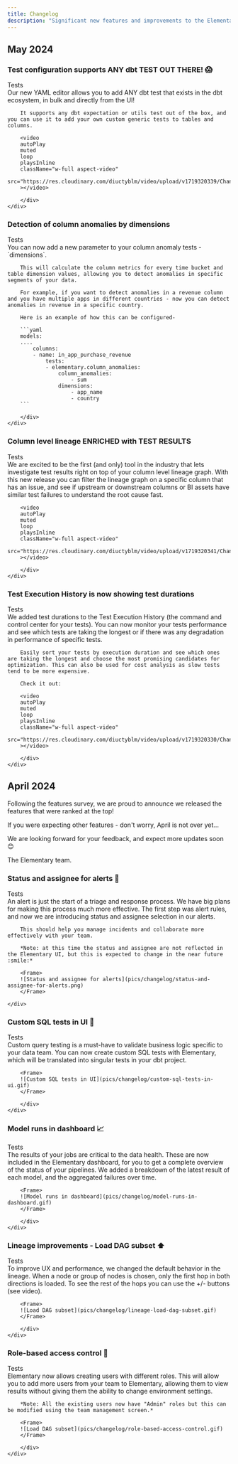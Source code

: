 ```yaml
---
title: Changelog
description: "Significant new features and improvements to the Elementary cloud platform"
---
```


## May 2024

### Test configuration supports ANY dbt TEST OUT THERE! 😱

<div style={{ display: "table", width: "auto" }}>
    <div style={{ display: "table-row", width: "auto" }}>
        <div style={{ float: "left", display: "table-column", width: "100%", marginBottom: "20px" }}>
            <span
                style={{ 
                background: "#FECDD8",
                color: "#BD134F",
                borderRadius: "8px",
                fontSize: ".8em",
                padding: "2px 10px",
                display: "inline-block",
                fontWeight: "500",
                letterSpacing: ".5px",
                whiteSpace: "nowrap",
                }}
            >Tests</span>
        </div>
        <div
            style={{
            float: "left",
            display: "table-column",
            paddingLeft: "0px",
            width: "100%",
            marginTop: "-20px",
            }}
        >
        Our new YAML editor allows you to add ANY dbt test that exists in the dbt ecosystem, in bulk and directly from the UI!

        It supports any dbt expectation or utils test out of the box, and you can use it to add your own custom generic tests to tables and columns.

        <video
        autoPlay
        muted
        loop
        playsInline
        className="w-full aspect-video"
        src="https://res.cloudinary.com/diuctyblm/video/upload/v1719320339/Changelog/YAML_for_all_tests_x0k48v.mp4"
        ></video>

        </div>
    </div>

</div>

### Detection of column anomalies by dimensions

<div style={{ display: "table", width: "auto" }}>
    <div style={{ display: "table-row", width: "auto" }}>
        <div style={{ float: "left", display: "table-column", width: "100%", marginBottom: "20px" }}>
            <span
                style={{ 
                background: "#FECDD8",
                color: "#BD134F",
                borderRadius: "8px",
                fontSize: ".8em",
                padding: "2px 10px",
                display: "inline-block",
                fontWeight: "500",
                letterSpacing: ".5px",
                whiteSpace: "nowrap",
                }}
            >Tests</span>
        </div>
        <div
            style={{
            float: "left",
            display: "table-column",
            paddingLeft: "0px",
            width: "100%",
            marginTop: "-20px",
            }}
        >
        You can now add a new parameter to your column anomaly tests -  `dimensions`.

        This will calculate the column metrics for every time bucket and table dimension values, allowing you to detect anomalies in specific segments of your data.

        For example, if you want to detect anomalies in a revenue column and you have multiple apps in different countries - now you can detect anomalies in revenue in a specific country.

        Here is an example of how this can be configured-

        ```yaml
        models:
        ....
            columns:
            - name: in_app_purchase_revenue
                tests:
                - elementary.column_anomalies:
                    column_anomalies:
                        - sum
                    dimensions:
                        - app_name
                        - country
        ```

        </div>
    </div>

</div>

### Column level lineage ENRICHED with TEST RESULTS

<div style={{ display: "table", width: "auto" }}>
    <div style={{ display: "table-row", width: "auto" }}>
        <div style={{ float: "left", display: "table-column", width: "100%", marginBottom: "20px" }}>
            <span
                style={{ 
                background: "#FECDD8",
                color: "#BD134F",
                borderRadius: "8px",
                fontSize: ".8em",
                padding: "2px 10px",
                display: "inline-block",
                fontWeight: "500",
                letterSpacing: ".5px",
                whiteSpace: "nowrap",
                }}
            >Tests</span>
        </div>
        <div
            style={{
            float: "left",
            display: "table-column",
            paddingLeft: "0px",
            width: "100%",
            marginTop: "-20px",
            }}
        >
        We are excited to be the first (and only) tool in the industry that lets investigate test results right on top of your column level lineage graph. With this new release you can filter the lineage graph on a specific column that has an issue, and see if upstream or downstream columns or BI assets  have similar test failures to understand the root cause fast. 
        
        <video
        autoPlay
        muted
        loop
        playsInline
        className="w-full aspect-video"
        src="https://res.cloudinary.com/diuctyblm/video/upload/v1719320341/Changelog/Test_results_in_lineage_p6wy8y.mp4"
        ></video>

        </div>
    </div>

</div>

### Test Execution History is now showing test durations

<div style={{ display: "table", width: "auto" }}>
    <div style={{ display: "table-row", width: "auto" }}>
        <div style={{ float: "left", display: "table-column", width: "100%", marginBottom: "20px" }}>
            <span
                style={{ 
                background: "#FECDD8",
                color: "#BD134F",
                borderRadius: "8px",
                fontSize: ".8em",
                padding: "2px 10px",
                display: "inline-block",
                fontWeight: "500",
                letterSpacing: ".5px",
                whiteSpace: "nowrap",
                }}
            >Tests</span>
        </div>
        <div
            style={{
            float: "left",
            display: "table-column",
            paddingLeft: "0px",
            width: "100%",
            marginTop: "-20px",
            }}
        >
        We added test durations to the Test Execution History (the command and control center for your tests). You can now monitor your tests performance and see which tests are taking the longest or if there was any degradation in performance of specific tests.

        Easily sort your tests by execution duration and see which ones are taking the longest and choose the most promising candidates for optimization. This can also be used for cost analysis as slow tests tend to be more expensive.

        Check it out:

        <video
        autoPlay
        muted
        loop
        playsInline
        className="w-full aspect-video"
        src="https://res.cloudinary.com/diuctyblm/video/upload/v1719320330/Changelog/Test_duration_waxg1j.mp4"
        ></video>

        </div>
    </div>

</div>

## April 2024

Following the features survey, we are proud to announce we released the features that were ranked at the top!

If you were expecting other features - don't worry, April is not over yet...

We are looking forward for your feedback, and expect more updates soon :blush:

The Elementary team.

### Status and assignee for alerts 🔔

<div style={{ display: "table", width: "auto" }}>
    <div style={{ display: "table-row", width: "auto" }}>
        <div style={{ float: "left", display: "table-column", width: "100%", marginBottom: "20px" }}>
            <span
                style={{ 
                background: "#FECDD8",
                color: "#BD134F",
                borderRadius: "8px",
                fontSize: ".8em",
                padding: "2px 10px",
                display: "inline-block",
                fontWeight: "500",
                letterSpacing: ".5px",
                whiteSpace: "nowrap",
                }}
            >Tests</span>
        </div>
        <div
            style={{
            float: "left",
            display: "table-column",
            paddingLeft: "0px",
            width: "100%",
            marginTop: "-20px",
            }}
        >
        An alert is just the start of a triage and response process. We have big plans for making this process much more effective. The first step was alert rules, and now we are introducing status and assignee selection in our alerts.
        
        This should help you manage incidents and collaborate more effectively with your team.
        
        *Note: at this time the status and assignee are not reflected in the Elementary UI, but this is expected to change in the near future ​:smile:*

        <Frame>
        ![Status and assignee for alerts](pics/changelog/status-and-assignee-for-alerts.png)
        </Frame>

    </div>

</div>
</div>

### Custom SQL tests in UI 🧪

<div style={{ display: "table", width: "auto" }}>
    <div style={{ display: "table-row", width: "auto" }}>
        <div style={{ float: "left", display: "table-column", width: "100%", marginBottom: "20px" }}>
            <span
                style={{ 
                background: "#FECDD8",
                color: "#BD134F",
                borderRadius: "8px",
                fontSize: ".8em",
                padding: "2px 10px",
                display: "inline-block",
                fontWeight: "500",
                letterSpacing: ".5px",
                whiteSpace: "nowrap",
                }}
            >Tests</span>
        </div>
        <div
            style={{
            float: "left",
            display: "table-column",
            paddingLeft: "0px",
            width: "100%",
            marginTop: "-20px",
            }}
        >
        Custom query testing is a must-have to validate business logic specific to your data team. You can now create custom SQL tests with Elementary, which will be translated into singular tests in your dbt project.

        <Frame>
        ![Custom SQL tests in UI](pics/changelog/custom-sql-tests-in-ui.gif)
        </Frame>

        </div>
    </div>

</div>

### Model runs in dashboard 📈

<div style={{ display: "table", width: "auto" }}>
    <div style={{ display: "table-row", width: "auto" }}>
        <div style={{ float: "left", display: "table-column", width: "100%", marginBottom: "20px" }}>
            <span
                style={{ 
                background: "#FECDD8",
                color: "#BD134F",
                borderRadius: "8px",
                fontSize: ".8em",
                padding: "2px 10px",
                display: "inline-block",
                fontWeight: "500",
                letterSpacing: ".5px",
                whiteSpace: "nowrap",
                }}
            >Tests</span>
        </div>
        <div
            style={{
            float: "left",
            display: "table-column",
            paddingLeft: "0px",
            width: "100%",
            marginTop: "-20px",
            }}
        >
        The results of your jobs are critical to the data health. These are now included in the Elementary dashboard, for you to get a complete overview of the status of your pipelines. We added a breakdown of the latest result of each model, and the aggregated failures over time.

        <Frame>
        ![Model runs in dashboard](pics/changelog/model-runs-in-dashboard.gif)
        </Frame>

        </div>
    </div>

</div>

### Lineage improvements - Load DAG subset ⬆️

<div style={{ display: "table", width: "auto" }}>
    <div style={{ display: "table-row", width: "auto" }}>
        <div style={{ float: "left", display: "table-column", width: "100%", marginBottom: "20px" }}>
            <span
                style={{ 
                background: "#FECDD8",
                color: "#BD134F",
                borderRadius: "8px",
                fontSize: ".8em",
                padding: "2px 10px",
                display: "inline-block",
                fontWeight: "500",
                letterSpacing: ".5px",
                whiteSpace: "nowrap",
                }}
            >Tests</span>
        </div>
        <div
            style={{
            float: "left",
            display: "table-column",
            paddingLeft: "0px",
            width: "100%",
            marginTop: "-20px",
            }}
        >
        To improve UX and performance, we changed the default behavior in the lineage. When a node or group of nodes is chosen, only the first hop in both directions is loaded. To see the rest of the hops you can use the +/- buttons (see video).

        <Frame>
        ![Load DAG subset](pics/changelog/lineage-load-dag-subset.gif)
        </Frame>

        </div>
    </div>

</div>

### Role-based access control 🚦

<div style={{ display: "table", width: "auto" }}>
    <div style={{ display: "table-row", width: "auto" }}>
        <div style={{ float: "left", display: "table-column", width: "100%", marginBottom: "20px" }}>
            <span
                style={{ 
                background: "#FECDD8",
                color: "#BD134F",
                borderRadius: "8px",
                fontSize: ".8em",
                padding: "2px 10px",
                display: "inline-block",
                fontWeight: "500",
                letterSpacing: ".5px",
                whiteSpace: "nowrap",
                }}
            >Tests</span>
        </div>
        <div
            style={{
            float: "left",
            display: "table-column",
            paddingLeft: "0px",
            width: "100%",
            marginTop: "-20px",
            }}
        >
        Elementary now allows creating users with different roles. This will allow you to add more users from your team to Elementary, allowing them to view results without giving them the ability to change environment settings.

        *Note: All the existing users now have "Admin" roles but this can be modified using the team management screen.*

        <Frame>
        ![Load DAG subset](pics/changelog/role-based-access-control.gif)
        </Frame>

        </div>
    </div>

</div>
